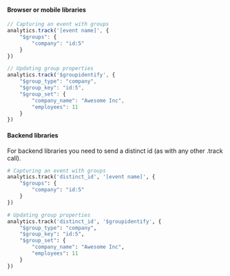 #### Browser or mobile libraries 

```js
// Capturing an event with groups
analytics.track('[event name]', {
    "$groups": {
        "company": "id:5"
    }
})

// Updating group properties
analytics.track('$groupidentify', {
    "$group_type": "company",
    "$group_key": "id:5",
    "$group_set": {
        "company_name": "Awesome Inc",
        "employees": 11
    }
})
```

#### Backend libraries

For backend libraries you need to send a distinct id (as with any other .track call).

```python
# Capturing an event with groups
analytics.track('distinct_id', '[event name]', {
    "$groups": {
        "company": "id:5"
    }
})

# Updating group properties
analytics.track('distinct_id', '$groupidentify', {
    "$group_type": "company",
    "$group_key": "id:5",
    "$group_set": {
        "company_name": "Awesome Inc",
        "employees": 11
    }
})
```